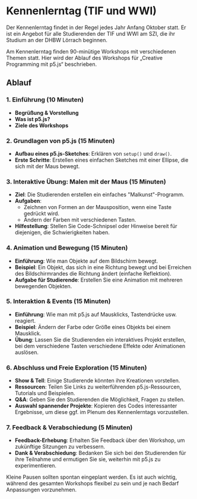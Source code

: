 
# Kennenlerntag (TIF und WWI)

Der Kennenlerntag findet in der Regel jedes Jahr Anfang Oktober statt. 
Er ist ein Angebot für alle Studierenden der TIF und WWI am SZI, die ihr Studium an der DHBW Lörrach beginnen.

Am Kennenlerntag finden 90-minütige Workshops mit verschiedenen Themen statt. 
Hier wird der Ablauf des Workshops für „Creative Programming mit p5.js“ beschrieben.

## Ablauf

### 1. Einführung (10 Minuten)
- **Begrüßung & Vorstellung**
- **Was ist p5.js?**
- **Ziele des Workshops**

### 2. Grundlagen von p5.js (15 Minuten)
- **Aufbau eines p5.js-Sketches**: Erklären von `setup()` und `draw()`.
- **Erste Schritte**: Erstellen eines einfachen Sketches mit einer Ellipse, die sich mit der Maus bewegt.

### 3. Interaktive Übung: Malen mit der Maus (15 Minuten)
- **Ziel**: Die Studierenden erstellen ein einfaches "Malkunst"-Programm.
- **Aufgaben**:
  - Zeichnen von Formen an der Mausposition, wenn eine Taste gedrückt wird.
  - Ändern der Farben mit verschiedenen Tasten.
- **Hilfestellung**: Stellen Sie Code-Schnipsel oder Hinweise bereit für diejenigen, die Schwierigkeiten haben.

### 4. Animation und Bewegung (15 Minuten)
- **Einführung**: Wie man Objekte auf dem Bildschirm bewegt.
- **Beispiel**: Ein Objekt, das sich in eine Richtung bewegt und bei Erreichen des Bildschirmrandes die Richtung ändert (einfache Reflektion).
- **Aufgabe für Studierende**: Erstellen Sie eine Animation mit mehreren bewegenden Objekten.

### 5. Interaktion & Events (15 Minuten)
- **Einführung**: Wie man mit p5.js auf Mausklicks, Tastendrücke usw. reagiert.
- **Beispiel**: Ändern der Farbe oder Größe eines Objekts bei einem Mausklick.
- **Übung**: Lassen Sie die Studierenden ein interaktives Projekt erstellen, bei dem verschiedene Tasten verschiedene Effekte oder Animationen auslösen.

### 6. Abschluss und Freie Exploration (15 Minuten)
- **Show & Tell**: Einige Studierende könnten ihre Kreationen vorstellen.
- **Ressourcen**: Teilen Sie Links zu weiterführenden p5.js-Ressourcen, Tutorials und Beispielen.
- **Q&A**: Geben Sie den Studierenden die Möglichkeit, Fragen zu stellen.
- **Auswahl spannender Projekte**: Kopieren des Codes interessanter Ergebnisse, um diese ggf. im Plenum des Kennenlerntags vorzustellen. 

### 7. Feedback & Verabschiedung (5 Minuten)
- **Feedback-Erhebung**: Erhalten Sie Feedback über den Workshop, um zukünftige Sitzungen zu verbessern.
- **Dank & Verabschiedung**: Bedanken Sie sich bei den Studierenden für ihre Teilnahme und ermutigen Sie sie, weiterhin mit p5.js zu experimentieren.

<Callout>
  Kleine Pausen sollten spontan eingeplant werden. Es ist auch wichtig, während des gesamten Workshops flexibel zu sein und je nach Bedarf Anpassungen vorzunehmen.
</Callout>
